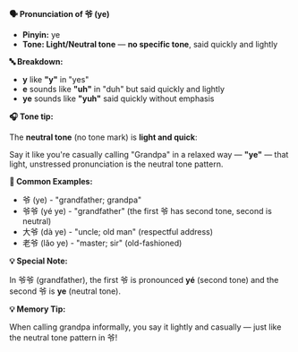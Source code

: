 **🗣️ Pronunciation of 爷 (ye)**

- **Pinyin:** ye
- **Tone: Light/Neutral tone** — **no specific tone**, said quickly and lightly

**🔤 Breakdown:**

- **y** like **"y"** in "yes"
- **e** sounds like **"uh"** in "duh" but said quickly and lightly
- **ye** sounds like **"yuh"** said quickly without emphasis

**🎧 Tone tip:**

The **neutral tone** (no tone mark) is **light and quick**:

Say it like you're casually calling "Grandpa" in a relaxed way — **"ye"** — that light, unstressed
pronunciation is the neutral tone pattern.

**📝 Common Examples:**

- 爷 (ye) - "grandfather; grandpa"
- 爷爷 (yé ye) - "grandfather" (the first 爷 has second tone, second is neutral)
- 大爷 (dà ye) - "uncle; old man" (respectful address)
- 老爷 (lǎo ye) - "master; sir" (old-fashioned)

**💡 Special Note:**

In 爷爷 (grandfather), the first 爷 is pronounced **yé** (second tone) and the second 爷 is **ye**
(neutral tone).

**💡 Memory Tip:**

When calling grandpa informally, you say it lightly and casually — just like the neutral tone
pattern in 爷!
